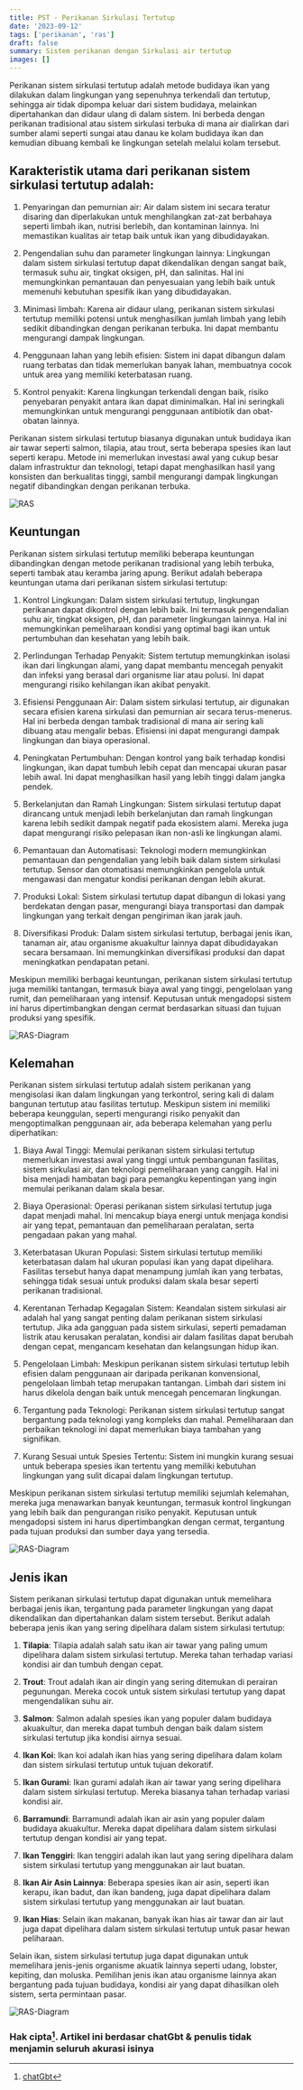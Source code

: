 ```yaml
---
title: PST - Perikanan Sirkulasi Tertutup
date: '2023-09-12'
tags: ['perikanan', 'ras']
draft: false
summary: Sistem perikanan dengan Sirkulasi air tertutup
images: []
---
```


Perikanan sistem sirkulasi tertutup adalah metode budidaya ikan yang dilakukan dalam lingkungan yang sepenuhnya terkendali dan tertutup, sehingga air tidak dipompa keluar dari sistem budidaya, melainkan dipertahankan dan didaur ulang di dalam sistem. Ini berbeda dengan perikanan tradisional atau sistem sirkulasi terbuka di mana air dialirkan dari sumber alami seperti sungai atau danau ke kolam budidaya ikan dan kemudian dibuang kembali ke lingkungan setelah melalui kolam tersebut.

## Karakteristik utama dari perikanan sistem sirkulasi tertutup adalah:

1. Penyaringan dan pemurnian air: Air dalam sistem ini secara teratur disaring dan diperlakukan untuk menghilangkan zat-zat berbahaya seperti limbah ikan, nutrisi berlebih, dan kontaminan lainnya. Ini memastikan kualitas air tetap baik untuk ikan yang dibudidayakan.

2. Pengendalian suhu dan parameter lingkungan lainnya: Lingkungan dalam sistem sirkulasi tertutup dapat dikendalikan dengan sangat baik, termasuk suhu air, tingkat oksigen, pH, dan salinitas. Hal ini memungkinkan pemantauan dan penyesuaian yang lebih baik untuk memenuhi kebutuhan spesifik ikan yang dibudidayakan.

3. Minimasi limbah: Karena air didaur ulang, perikanan sistem sirkulasi tertutup memiliki potensi untuk menghasilkan jumlah limbah yang lebih sedikit dibandingkan dengan perikanan terbuka. Ini dapat membantu mengurangi dampak lingkungan.

4. Penggunaan lahan yang lebih efisien: Sistem ini dapat dibangun dalam ruang terbatas dan tidak memerlukan banyak lahan, membuatnya cocok untuk area yang memiliki keterbatasan ruang.

5. Kontrol penyakit: Karena lingkungan terkendali dengan baik, risiko penyebaran penyakit antara ikan dapat diminimalkan. Hal ini seringkali memungkinkan untuk mengurangi penggunaan antibiotik dan obat-obatan lainnya.

Perikanan sistem sirkulasi tertutup biasanya digunakan untuk budidaya ikan air tawar seperti salmon, tilapia, atau trout, serta beberapa spesies ikan laut seperti kerapu. Metode ini memerlukan investasi awal yang cukup besar dalam infrastruktur dan teknologi, tetapi dapat menghasilkan hasil yang konsisten dan berkualitas tinggi, sambil mengurangi dampak lingkungan negatif dibandingkan dengan perikanan terbuka.

![RAS](/static/images/ras/ras.png)

## Keuntungan

Perikanan sistem sirkulasi tertutup memiliki beberapa keuntungan dibandingkan dengan metode perikanan tradisional yang lebih terbuka, seperti tambak atau keramba jaring apung. Berikut adalah beberapa keuntungan utama dari perikanan sistem sirkulasi tertutup:

1. Kontrol Lingkungan: Dalam sistem sirkulasi tertutup, lingkungan perikanan dapat dikontrol dengan lebih baik. Ini termasuk pengendalian suhu air, tingkat oksigen, pH, dan parameter lingkungan lainnya. Hal ini memungkinkan pemeliharaan kondisi yang optimal bagi ikan untuk pertumbuhan dan kesehatan yang lebih baik.

2. Perlindungan Terhadap Penyakit: Sistem tertutup memungkinkan isolasi ikan dari lingkungan alami, yang dapat membantu mencegah penyakit dan infeksi yang berasal dari organisme liar atau polusi. Ini dapat mengurangi risiko kehilangan ikan akibat penyakit.

3. Efisiensi Penggunaan Air: Dalam sistem sirkulasi tertutup, air digunakan secara efisien karena sirkulasi dan pemurnian air secara terus-menerus. Hal ini berbeda dengan tambak tradisional di mana air sering kali dibuang atau mengalir bebas. Efisiensi ini dapat mengurangi dampak lingkungan dan biaya operasional.

4. Peningkatan Pertumbuhan: Dengan kontrol yang baik terhadap kondisi lingkungan, ikan dapat tumbuh lebih cepat dan mencapai ukuran pasar lebih awal. Ini dapat menghasilkan hasil yang lebih tinggi dalam jangka pendek.

5. Berkelanjutan dan Ramah Lingkungan: Sistem sirkulasi tertutup dapat dirancang untuk menjadi lebih berkelanjutan dan ramah lingkungan karena lebih sedikit dampak negatif pada ekosistem alami. Mereka juga dapat mengurangi risiko pelepasan ikan non-asli ke lingkungan alami.

6. Pemantauan dan Automatisasi: Teknologi modern memungkinkan pemantauan dan pengendalian yang lebih baik dalam sistem sirkulasi tertutup. Sensor dan otomatisasi memungkinkan pengelola untuk mengawasi dan mengatur kondisi perikanan dengan lebih akurat.

7. Produksi Lokal: Sistem sirkulasi tertutup dapat dibangun di lokasi yang berdekatan dengan pasar, mengurangi biaya transportasi dan dampak lingkungan yang terkait dengan pengiriman ikan jarak jauh.

8. Diversifikasi Produk: Dalam sistem sirkulasi tertutup, berbagai jenis ikan, tanaman air, atau organisme akuakultur lainnya dapat dibudidayakan secara bersamaan. Ini memungkinkan diversifikasi produksi dan dapat meningkatkan pendapatan petani.

Meskipun memiliki berbagai keuntungan, perikanan sistem sirkulasi tertutup juga memiliki tantangan, termasuk biaya awal yang tinggi, pengelolaan yang rumit, dan pemeliharaan yang intensif. Keputusan untuk mengadopsi sistem ini harus dipertimbangkan dengan cermat berdasarkan situasi dan tujuan produksi yang spesifik.

![RAS-Diagram](/static/images/ras/ras1.jpg)

## Kelemahan

Perikanan sistem sirkulasi tertutup adalah sistem perikanan yang mengisolasi ikan dalam lingkungan yang terkontrol, sering kali di dalam bangunan tertutup atau fasilitas tertutup. Meskipun sistem ini memiliki beberapa keunggulan, seperti mengurangi risiko penyakit dan mengoptimalkan penggunaan air, ada beberapa kelemahan yang perlu diperhatikan:

1. Biaya Awal Tinggi: Memulai perikanan sistem sirkulasi tertutup memerlukan investasi awal yang tinggi untuk pembangunan fasilitas, sistem sirkulasi air, dan teknologi pemeliharaan yang canggih. Hal ini bisa menjadi hambatan bagi para pemangku kepentingan yang ingin memulai perikanan dalam skala besar.

2. Biaya Operasional: Operasi perikanan sistem sirkulasi tertutup juga dapat menjadi mahal. Ini mencakup biaya energi untuk menjaga kondisi air yang tepat, pemantauan dan pemeliharaan peralatan, serta pengadaan pakan yang mahal.

3. Keterbatasan Ukuran Populasi: Sistem sirkulasi tertutup memiliki keterbatasan dalam hal ukuran populasi ikan yang dapat dipelihara. Fasilitas tersebut hanya dapat menampung jumlah ikan yang terbatas, sehingga tidak sesuai untuk produksi dalam skala besar seperti perikanan tradisional.

4. Kerentanan Terhadap Kegagalan Sistem: Keandalan sistem sirkulasi air adalah hal yang sangat penting dalam perikanan sistem sirkulasi tertutup. Jika ada gangguan pada sistem sirkulasi, seperti pemadaman listrik atau kerusakan peralatan, kondisi air dalam fasilitas dapat berubah dengan cepat, mengancam kesehatan dan kelangsungan hidup ikan.

5. Pengelolaan Limbah: Meskipun perikanan sistem sirkulasi tertutup lebih efisien dalam penggunaan air daripada perikanan konvensional, pengelolaan limbah tetap merupakan tantangan. Limbah dari sistem ini harus dikelola dengan baik untuk mencegah pencemaran lingkungan.

6. Tergantung pada Teknologi: Perikanan sistem sirkulasi tertutup sangat bergantung pada teknologi yang kompleks dan mahal. Pemeliharaan dan perbaikan teknologi ini dapat memerlukan biaya tambahan yang signifikan.

7. Kurang Sesuai untuk Spesies Tertentu: Sistem ini mungkin kurang sesuai untuk beberapa spesies ikan tertentu yang memiliki kebutuhan lingkungan yang sulit dicapai dalam lingkungan tertutup.

Meskipun perikanan sistem sirkulasi tertutup memiliki sejumlah kelemahan, mereka juga menawarkan banyak keuntungan, termasuk kontrol lingkungan yang lebih baik dan pengurangan risiko penyakit. Keputusan untuk mengadopsi sistem ini harus dipertimbangkan dengan cermat, tergantung pada tujuan produksi dan sumber daya yang tersedia.

![RAS-Diagram](/static/images/ras/ras2.jpg)

## Jenis ikan

Sistem perikanan sirkulasi tertutup dapat digunakan untuk memelihara berbagai jenis ikan, tergantung pada parameter lingkungan yang dapat dikendalikan dan dipertahankan dalam sistem tersebut. Berikut adalah beberapa jenis ikan yang sering dipelihara dalam sistem sirkulasi tertutup:

1. **Tilapia**: Tilapia adalah salah satu ikan air tawar yang paling umum dipelihara dalam sistem sirkulasi tertutup. Mereka tahan terhadap variasi kondisi air dan tumbuh dengan cepat.

2. **Trout**: Trout adalah ikan air dingin yang sering ditemukan di perairan pegunungan. Mereka cocok untuk sistem sirkulasi tertutup yang dapat mengendalikan suhu air.

3. **Salmon**: Salmon adalah spesies ikan yang populer dalam budidaya akuakultur, dan mereka dapat tumbuh dengan baik dalam sistem sirkulasi tertutup jika kondisi airnya sesuai.

4. **Ikan Koi**: Ikan koi adalah ikan hias yang sering dipelihara dalam kolam dan sistem sirkulasi tertutup untuk tujuan dekoratif.

5. **Ikan Gurami**: Ikan gurami adalah ikan air tawar yang sering dipelihara dalam sistem sirkulasi tertutup. Mereka biasanya tahan terhadap variasi kondisi air.

6. **Barramundi**: Barramundi adalah ikan air asin yang populer dalam budidaya akuakultur. Mereka dapat dipelihara dalam sistem sirkulasi tertutup dengan kondisi air yang tepat.

7. **Ikan Tenggiri**: Ikan tenggiri adalah ikan laut yang sering dipelihara dalam sistem sirkulasi tertutup yang menggunakan air laut buatan.

8. **Ikan Air Asin Lainnya**: Beberapa spesies ikan air asin, seperti ikan kerapu, ikan badut, dan ikan bandeng, juga dapat dipelihara dalam sistem sirkulasi tertutup yang menggunakan air laut buatan.

9. **Ikan Hias**: Selain ikan makanan, banyak ikan hias air tawar dan air laut juga dapat dipelihara dalam sistem sirkulasi tertutup untuk pasar hewan peliharaan.

Selain ikan, sistem sirkulasi tertutup juga dapat digunakan untuk memelihara jenis-jenis organisme akuatik lainnya seperti udang, lobster, kepiting, dan moluska. Pemilihan jenis ikan atau organisme lainnya akan bergantung pada tujuan budidaya, kondisi air yang dapat dihasilkan oleh sistem, serta permintaan pasar.

![RAS-Diagram](/static/images/ras/ras3.jpg)

### Hak cipta[^1]. Artikel ini berdasar chatGbt & penulis tidak menjamin seluruh akurasi isinya

[^1]: [chatGbt](https://chat.openai.com)
